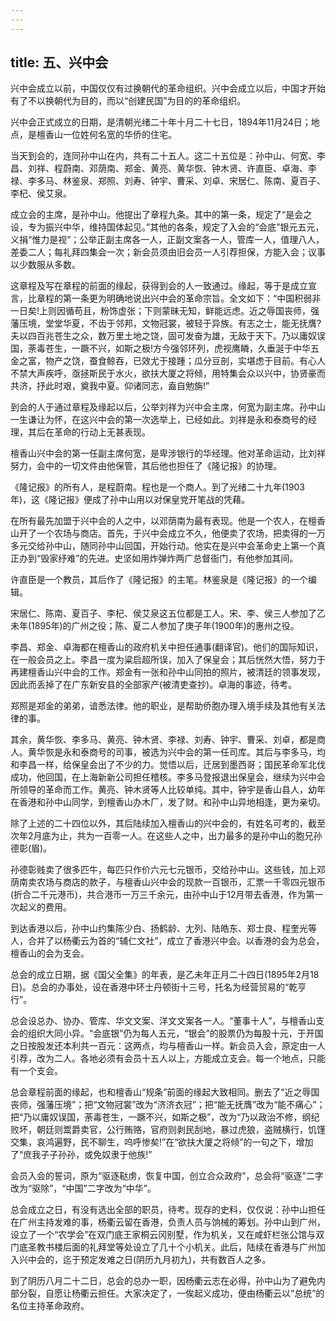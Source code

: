 ```yaml
---
---
---
```

title: 五、兴中会
---



兴中会成立以前，中国仅仅有过换朝代的革命组织。兴中会成立以后，中国才开始有了不以换朝代为目的，而以“创建民国”为目的的革命组织。

兴中会正式成立的日期，是清朝光绪二十年十月二十七日，1894年11月24日；地点，是檀香山一位姓何名宽的华侨的住宅。

当天到会的，连同孙中山在内，共有二十五人。这二十五位是：孙中山、何宽、李昌、刘祥、程蔚南、邓荫南、郑金、黄亮、黄华恢、钟木贤、许直臣、卓海、李禄、李多马、林鉴泉、郑照、刘寿、钟宇、曹采、刘卓、宋居仁、陈南、夏百子、李杞、侯艾泉。

成立会的主席，是孙中山。他提出了章程九条。其中的第一条，规定了“是会之设，专为振兴中华，维持国体起见。”其他的各条，规定了入会的“会底”银元五元，义捐“惟力是视”；公举正副主席各一人，正副文案各一人，管库一人，值理八人，差委二人；每礼拜四集会一次；新会员须由旧会员一人引荐担保，方能入会；议事以少数服从多数。

这章程及写在章程的前面的缘起，获得到会的人一致通过。缘起，等于是成立宣言，比章程的第一条更为明确地说出兴中会的革命宗旨。全文如下：“中国积弱非一日矣!上则因循苟且，粉饰虚张；下则蒙昧无知，鲜能远虑。近之辱国丧师，强藩压境，堂堂华夏，不齿于邻邦，文物冠裳，被轻于异族。有志之士，能无抚膺?夫以四百兆苍生之众，数万里土地之饶，固可发奋为雄，无敌于天下。乃以庸奴误国，荼毒苍生，一蹶不兴，如斯之极!方今强邻环列，虎视鹰瞵，久垂涎于中华五金之富，物产之饶，蚕食鲸吞，已效尤于接踵；瓜分豆剖，实堪虑于目前。有心人不禁大声疾呼，亟拯斯民于水火，欲扶大厦之将倾，用特集会众以兴中，协贤豪而共济，抒此时艰，奠我中夏。仰诸同志，盍自勉旃!”

到会的人于通过章程及缘起以后，公举刘祥为兴中会主席，何宽为副主席。孙中山一生谦让为怀，在这兴中会的第一次选举上，已经如此。刘祥是永和泰商号的经理，其后在革命的行动上无甚表现。

檀香山兴中会的第一任副主席何宽，是卑涉银行的华经理。他对革命运动，比刘祥努力，会中的一切文件由他保管，其后他也担任了《隆记报》的协理。

《隆记报》的所有人，是程蔚南。程也是一个商人。到了光绪二十九年(1903年)，这《隆记报》便成了孙中山用以对保皇党开笔战的凭藉。

在所有最先加盟于兴中会的人之中，以邓荫南为最有表现。他是一个农人，在檀香山开了一个农场与商店。首先，于兴中会成立不久，他便卖了农场，把卖得的一万多元交给孙中山，随同孙中山回国，开始行动。他实在是兴中会革命史上第一个真正办到“毁家纾难”的先进。史坚如用炸弹炸两广总督衙门，有他参加其间。

许直臣是一个教员，其后作了《隆记报》的主笔。林鉴泉是《隆记报》的一个编辑。

宋居仁、陈南、夏百子、李杞、侯艾泉这五位都是工人。宋、李、侯三人参加了乙未年(1895年)的广州之役；陈、夏二人参加了庚子年(1900年)的惠州之役。

李昌、郑金、卓海都在檀香山的政府机关中担任通事(翻译官)。他们的国际知识，在一般会员之上。李昌一度为粱启超所误，加入了保皇会；其后恍然大悟，努力于再建檀香山兴中会的工作。郑金有一张和孙中山同拍的照片，被清廷的领事发现，因此而丢掉了在广东新安县的全部家产(被清吏查抄)。卓海的事迹，待考。

郑照是郑金的弟弟，谙悉法律。他的职业，是帮助侨胞办理入境手续及其他有关法律的事。

其余，黄华恢、李多马、黄亮、钟木贤、李禄、刘寿、钟宇、曹采、刘卓，都是商人。黄华恢是永和泰商号的司事，被选为兴中会的第一任司库。其后与李多马，均和李昌一样，给保皇会出了不少的力。觉悟以后，迁居到墨西哥；国民革命军北伐成功，他回国，在上海新新公司担任稽核。李多马登报退出保皇会，继续为兴中会所领导的革命而工作。黄亮、钟木贤等人比较单纯。其中，钟宇是香山县人，幼年在香港和孙中山同学，到檀香山办木厂，发了财。和孙中山异地相逢，更为亲切。

除了上述的二十四位以外，其后陆续加入檀香山的兴中会的，有姓名可考的，截至次年2月底为止，共为一百零一人。在这些人之中，出力最多的是孙中山的胞兄孙德彰(眉)。

孙德彰贱卖了很多匹牛，每匹只作价六元七元银币，交给孙中山。这些钱，加上邓荫南卖农场与商店的款子，与檀香山兴中会的现款一百银币，汇票一千零四元银币(折合二千元港币)，共合港币一万三千余元，由孙中山于12月带去香港，作为第一次起义的费用。

到达香港以后，孙中山约集陈少白、扬鹤龄、尢列、陆皓东、郑士良、程奎光等人，合并了以杨衢云为首的“辅仁文社”，成立了香港兴中会。以香港的会为总会，檀香山的会为支会。

总会的成立日期，据《国父全集》的年表，是乙未年正月二十四日(1895年2月18日)。总会的办事处，设在香港中环士丹顿街十三号，托名为经营贸易的“乾亨行”。

总会设总办、协办、管库、华文文案、洋文文案各一人。“董事十人”，与檀香山支会的组织大同小异。“会底银”仍为每人五元，“银会”的股票仍为每股十元，于开国之日按股发还本利共一百元：这两点，均与檀香山一样。新会员入会，原定由一人引荐，改为二人。各地必须有会员十五人以上，方能成立支会。每一个地点，只能有一个支会。

总会章程前面的缘起，也和檀香山“规条”前面的缘起大致相同。删去了“近之辱国丧师，强藩压境”；把“文物冠裳”改为“济济衣冠”；把“能无抚膺”改为“能不痛心”；把“乃以庸奴误国，荼毒苍生，一蹶不兴，如斯之极”，改为“乃以政治不修，纲纪败坏，朝廷则鬻爵卖官，公行贿赂，官府则剥民刮地，暴过虎狼，盗贼横行，饥馑交集，哀鸿遍野，民不聊生，呜呼惨矣!”在“欲扶大厦之将倾”的一句之下，增加了“庶我子子孙孙，或免奴隶于他族!”

会员入会的誓词，原为“驱逐鞑虏，恢复中国，创立合众政府”，总会将“驱逐”二字改为“驱除”，“中国”二字改为“中华”。

总会成立之日，有没有选出全部的职员，待考。现存的史料，仅仅说：孙中山担任在广州主持发难的事，杨衢云留在香港，负责人员与饷械的筹划。孙中山到广州，设立了一个“农学会”在双门底王家桐云冈别墅，作为机关，又在咸虾栏张公馆与双门底圣教书楼后面的礼拜堂等处设立了几十个小机关。此后，陆续在香港与广州加入兴中会的，迄于预定发难之日(阴历九月初九)，共有数百人之多。

到了阴历八月二十二日，总会的总办一职，因杨衢云志在必得，孙中山为了避免内部分裂，自愿让杨衢云担任。大家决定了，一俟起义成功，便由杨衢云以“总统”的名位主持革命政府。